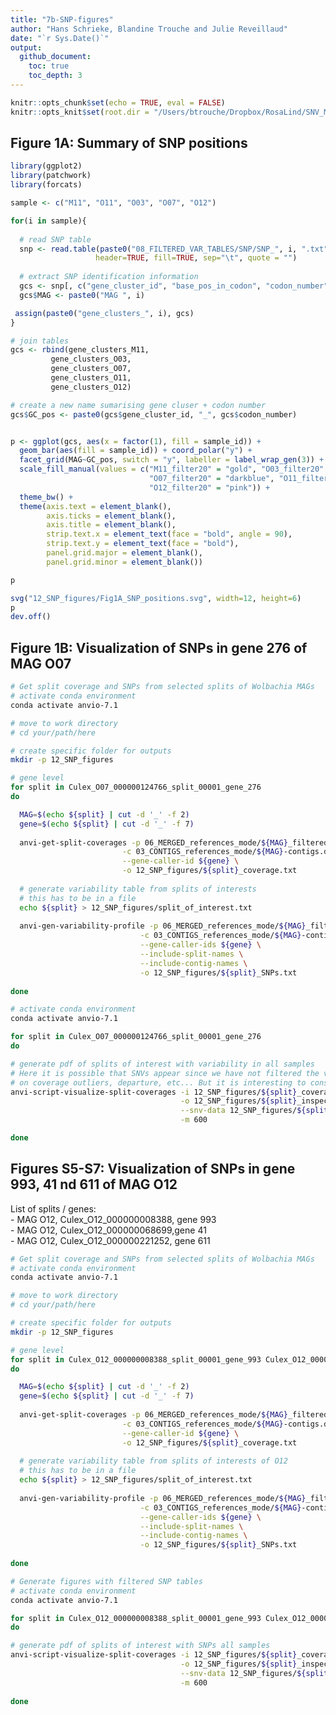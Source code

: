 ```yaml
---
title: "7b-SNP-figures"
author: "Hans Schrieke, Blandine Trouche and Julie Reveillaud"
date: "`r Sys.Date()`"
output: 
  github_document:
    toc: true
    toc_depth: 3
---
```


```r
knitr::opts_chunk$set(echo = TRUE, eval = FALSE)
knitr::opts_knit$set(root.dir = "/Users/btrouche/Dropbox/RosaLind/SNV_Meren")
```

## Figure 1A: Summary of SNP positions

```r
library(ggplot2)
library(patchwork)
library(forcats)

sample <- c("M11", "O11", "O03", "O07", "O12")

for(i in sample){
  
  # read SNP table
  snp <- read.table(paste0("08_FILTERED_VAR_TABLES/SNP/SNP_", i, ".txt"), 
                   header=TRUE, fill=TRUE, sep="\t", quote = "") 
  
  # extract SNP identification information
  gcs <- snp[, c("gene_cluster_id", "base_pos_in_codon", "codon_number", "sample_id")]
  gcs$MAG <- paste0("MAG ", i)

 assign(paste0("gene_clusters_", i), gcs)
}

# join tables
gcs <- rbind(gene_clusters_M11,
         gene_clusters_O03,
         gene_clusters_O07,
         gene_clusters_O11,
         gene_clusters_O12)

# create a new name sumarising gene cluser + codon number
gcs$GC_pos <- paste0(gcs$gene_cluster_id, "_", gcs$codon_number)


p <- ggplot(gcs, aes(x = factor(1), fill = sample_id)) +
  geom_bar(aes(fill = sample_id)) + coord_polar("y") +
  facet_grid(MAG~GC_pos, switch = "y", labeller = label_wrap_gen(3)) +
  scale_fill_manual(values = c("M11_filter20" = "gold", "O03_filter20" = "red", 
                               "O07_filter20" = "darkblue", "O11_filter20" = "darkgreen",
                               "O12_filter20" = "pink")) +
  theme_bw() +
  theme(axis.text = element_blank(),
        axis.ticks = element_blank(),
        axis.title = element_blank(),
        strip.text.x = element_text(face = "bold", angle = 90),
        strip.text.y = element_text(face = "bold"),
        panel.grid.major = element_blank(),
        panel.grid.minor = element_blank())

p

svg("12_SNP_figures/Fig1A_SNP_positions.svg", width=12, height=6)
p 
dev.off()
```

## Figure 1B: Visualization of SNPs in gene 276 of MAG O07

```zsh
# Get split coverage and SNPs from selected splits of Wolbachia MAGs
# activate conda environment
conda activate anvio-7.1

# move to work directory
# cd your/path/here

# create specific folder for outputs
mkdir -p 12_SNP_figures

# gene level
for split in Culex_O07_000000124766_split_00001_gene_276
do

  MAG=$(echo ${split} | cut -d '_' -f 2)
  gene=$(echo ${split} | cut -d '_' -f 7)
  
  anvi-get-split-coverages -p 06_MERGED_references_mode/${MAG}_filtered/PROFILE.db \
                         -c 03_CONTIGS_references_mode/${MAG}-contigs.db \
                         --gene-caller-id ${gene} \
                         -o 12_SNP_figures/${split}_coverage.txt
  
  # generate variability table from splits of interests 
  # this has to be in a file
  echo ${split} > 12_SNP_figures/split_of_interest.txt
  
  anvi-gen-variability-profile -p 06_MERGED_references_mode/${MAG}_filtered/PROFILE.db \
                             -c 03_CONTIGS_references_mode/${MAG}-contigs.db \
                             --gene-caller-ids ${gene} \
                             --include-split-names \
                             --include-contig-names \
                             -o 12_SNP_figures/${split}_SNPs.txt
  
done 
```

```zsh
# activate conda environment
conda activate anvio-7.1

for split in Culex_O07_000000124766_split_00001_gene_276
do

# generate pdf of splits of interest with variability in all samples
# Here it is possible that SNVs appear since we have not filtered the variability table 
# on coverage outliers, departure, etc... But it is interesting to consider the SNPs in context
anvi-script-visualize-split-coverages -i 12_SNP_figures/${split}_coverage.txt \
                                      -o 12_SNP_figures/${split}_inspect_SNP_all_samples.pdf \
                                      --snv-data 12_SNP_figures/${split}_SNPs.txt \
                                      -m 600

done
```

## Figures S5-S7: Visualization of SNPs in gene 993, 41 nd 611 of MAG O12

List of splits / genes:   
- MAG O12, Culex_O12_000000008388, gene 993  
- MAG O12, Culex_O12_000000068699,gene 41  
- MAG O12, Culex_O12_000000221252, gene 611  

```zsh
# Get split coverage and SNPs from selected splits of Wolbachia MAGs
# activate conda environment
conda activate anvio-7.1

# move to work directory
# cd your/path/here

# create specific folder for outputs
mkdir -p 12_SNP_figures

# gene level
for split in Culex_O12_000000008388_split_00001_gene_993 Culex_O12_000000068699_split_00002_gene_41 Culex_O12_000000221252_split_00001_gene_611
do

  MAG=$(echo ${split} | cut -d '_' -f 2)
  gene=$(echo ${split} | cut -d '_' -f 7)
  
  anvi-get-split-coverages -p 06_MERGED_references_mode/${MAG}_filtered/PROFILE.db \
                         -c 03_CONTIGS_references_mode/${MAG}-contigs.db \
                         --gene-caller-id ${gene} \
                         -o 12_SNP_figures/${split}_coverage.txt
  
  # generate variability table from splits of interests of O12
  # this has to be in a file
  echo ${split} > 12_SNP_figures/split_of_interest.txt
  
  anvi-gen-variability-profile -p 06_MERGED_references_mode/${MAG}_filtered/PROFILE.db \
                             -c 03_CONTIGS_references_mode/${MAG}-contigs.db \
                             --gene-caller-ids ${gene} \
                             --include-split-names \
                             --include-contig-names \
                             -o 12_SNP_figures/${split}_SNPs.txt
  
done 
```

```zsh
# Generate figures with filtered SNP tables
# activate conda environment
conda activate anvio-7.1

for split in Culex_O12_000000008388_split_00001_gene_993 Culex_O12_000000068699_split_00002_gene_41 Culex_O12_000000221252_split_00001_gene_611
do

# generate pdf of splits of interest with SNPs all samples
anvi-script-visualize-split-coverages -i 12_SNP_figures/${split}_coverage.txt \
                                      -o 12_SNP_figures/${split}_inspect_SNP_all_samples.pdf \
                                      --snv-data 12_SNP_figures/${split}_SNPs.txt \
                                      -m 600
                                    
done
```


